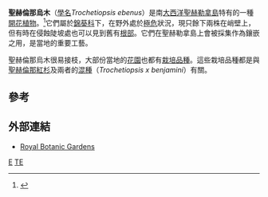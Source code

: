 {{Speciesbox
| taxon = Trochetiopsis ebenus
| binomial_authority = [[Quentin_Cronk|Cronk]]
| image=DSC00233 - Copy.jpg
| status = CR
| status_system = iucn3.1
| status_ref = <ref name=iucn>{{IUCN2010|assessors=Cairns-Wicks, R.|year=2003|title=Trochetiopsis ebenus|id=37855|version=2010.4|downloaded=2010-10-30}}</ref>
}}

'''聖赫倫那烏木'''（[[學名|學名]]''Trochetiopsis ebenus''）是南[[大西洋|大西洋]][[聖赫勒拿島|聖赫勒拿島]]特有的一種[[開花植物|開花植物]]。<ref>{{Cite book|author=Cronk, Q.C.B.|year=1995|title=The endemic Flora of St Helena|publisher=Anthony Nelson Ltd|location=Oswestry}}</ref>它們屬於[[錦葵科|錦葵科]]下，在野外處於[[極危|極危]]狀況，現只餘下兩株在峭壁上，但有時在侵蝕陡坡處也可以見到舊有[[根部|根部]]。它們在聖赫勒拿島上會被採集作為鑲嵌之用，是當地的重要工藝。

聖赫倫那烏木很易接枝，大部份當地的[[花園|花園]]也都有[[栽培品種|栽培品種]]。這些栽培品種都是與[[聖赫倫那紅杉|聖赫倫那紅杉]]及兩者的[[混種|混種]]（''Trochetiopsis x benjamini''）有關。

==參考==
{{reflist}}

==外部連結==
* [https://web.archive.org/web/20070315094327/http://www.rbgkew.org.uk/plants/islandplants/sthelenaebony.html Royal Botanic Gardens]
{{Taxonbar}}
[[Category:滨珥花属|E]]
[[Category:圣赫勒拿植物志|TE]]